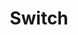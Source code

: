 ---
title: Switch
category: Form
description: A component to toggle between two states.
status: todo
---